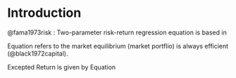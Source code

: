 # Introduction

@fama1973risk : Two-parameter risk-return regression equation is based in 

```{=tex}
\begin{equation}
x_{im}  \equiv \frac{\text{total market value of all units of assets} \ i}{\text{total market value of all assets}}
where asset (i) in the portfolio (m)
\end{equation} 
\label{Equation:BlackScholes1972}
```
Equation \ref{Equation:BlackScholes1972} refers to the market equilibrium (market portflio) is always efficient (@black1972capital).

Excepted Return is given by Equation \ref{Equation:ExpectedReturnFama1953}

```{=tex}
\begin{equation}
E(\tilde{R_i}) = \left[E(\tilde{R_m}) -S_m \sigma(\tilde{R_m} ) \right] + S_m \sigma (\tilde{R_m}) \beta_i,
\text{where}
\beta_i \equiv \frac{cov(\tilde{R_i}, \tilde{R_m})}{\sigma^2(\tilde{R_m})}
\end{equation} 
\label{Equation:ExpectedReturnFama1953}
```


